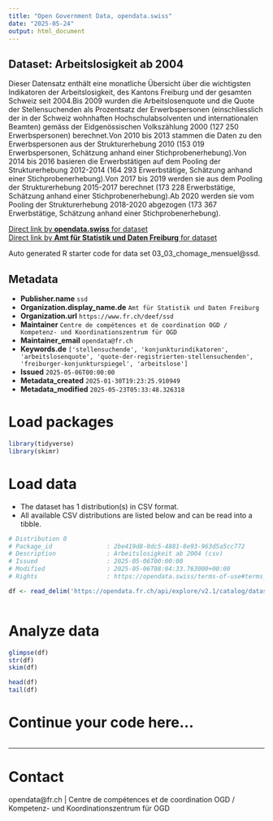 ```yaml
---
title: "Open Government Data, opendata.swiss"
date: "2025-05-24"
output: html_document
---
```


## Dataset: Arbeitslosigkeit ab 2004

Dieser Datensatz enthält eine monatliche Übersicht über die wichtigsten Indikatoren der Arbeitslosigkeit, des Kantons Freiburg und der gesamten Schweiz seit 2004.Bis 2009 wurden die Arbeitslosenquote und die Quote der Stellensuchenden als Prozentsatz der Erwerbspersonen (einschliesslich der in der Schweiz wohnhaften Hochschulabsolventen und internationalen Beamten) gemäss der Eidgenössischen Volkszählung 2000 (127 250 Erwerbspersonen) berechnet.Von 2010 bis 2013 stammen die Daten zu den Erwerbspersonen aus der Strukturerhebung 2010 (153 019 Erwerbspersonen, Schätzung anhand einer Stichprobenerhebung).Von 2014 bis 2016 basieren die Erwerbstätigen auf dem Pooling der Strukturerhebung 2012-2014 (164 293 Erwerbstätige, Schätzung anhand einer Stichprobenerhebung).Von 2017 bis 2019 werden sie aus dem Pooling der Strukturerhebung 2015-2017 berechnet (173 228 Erwerbstätige, Schätzung anhand einer Stichprobenerhebung).Ab 2020 werden sie vom Pooling der Strukturerhebung 2018-2020 abgezogen (173 367 Erwerbstätige, Schätzung anhand einer Stichprobenerhebung).

[Direct link by **opendata.swiss** for dataset](https://opendata.swiss/de/dataset/arbeitslosigkeit-ab-2004)<br>
[Direct link by **Amt für Statistik und Daten Freiburg** for dataset](https://opendata.fr.ch/explore/dataset/03_03_chomage_mensuel/)

Auto generated R starter code for data set 03_03_chomage_mensuel@ssd.

## Metadata

- **Publisher.name** `ssd`
- **Organization.display_name.de** `Amt für Statistik und Daten Freiburg`
- **Organization.url** `https://www.fr.ch/deef/ssd`
- **Maintainer** `Centre de compétences et de coordination OGD / Kompetenz- und Koordinationszentrum für OGD`
- **Maintainer_email** `opendata@fr.ch`
- **Keywords.de** `['stellensuchende', 'konjunkturindikatoren', 'arbeitslosenquote', 'quote-der-registrierten-stellensuchenden', 'freiburger-konjunkturspiegel', 'arbeitslose']`
- **Issued** `2025-05-06T00:00:00`
- **Metadata_created** `2025-01-30T19:23:25.910949`
- **Metadata_modified** `2025-05-23T05:33:48.326318`


# Load packages

```r

library(tidyverse)
library(skimr)

```

# Load data

-   The dataset has 1 distribution(s) in CSV format.
-   All available CSV distributions are listed below and can be read into a tibble.

```r

# Distribution 0
# Package_id               : 2be419d8-0dc5-4881-8e93-963d5a5cc772
# Description              : Arbeitslosigkeit ab 2004 (csv)
# Issued                   : 2025-05-06T00:00:00
# Modified                 : 2025-05-06T08:04:33.763000+00:00
# Rights                   : https://opendata.swiss/terms-of-use#terms_by

df <- read_delim('https://opendata.fr.ch/api/explore/v2.1/catalog/datasets/03_03_chomage_mensuel/exports/csv?use_labels=true')



```

# Analyze data

```r

glimpse(df)
str(df)
skim(df)

head(df)
tail(df)

```

# Continue your code here...

```r

```

------------------------------------------------------------------------

# Contact

opendata@fr.ch | Centre de compétences et de coordination OGD / Kompetenz- und Koordinationszentrum für OGD
